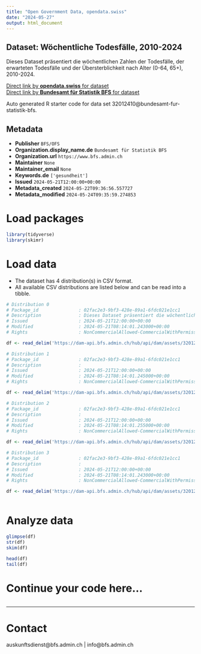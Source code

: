 ```yaml
---
title: "Open Government Data, opendata.swiss"
date: "2024-05-27"
output: html_document
---
```


## Dataset: Wöchentliche Todesfälle, 2010-2024

Dieses Dataset präsentiert die wöchentlichen Zahlen der Todesfälle, der erwarteten Todesfälle und der Übersterblichkeit nach Alter (0-64, 65+), 2010-2024.

[Direct link by **opendata.swiss** for dataset](https://opendata.swiss/de/dataset/wochentliche-todesfalle-2010-2024)<br>
[Direct link by **Bundesamt für Statistik BFS** for dataset](https://www.bfs.admin.ch/asset/de/ts-d-14.03.04.03-wr)

Auto generated R starter code for data set 32012410@bundesamt-fur-statistik-bfs.

## Metadata

- **Publisher** `BFS/OFS`
- **Organization.display_name.de** `Bundesamt für Statistik BFS`
- **Organization.url** `https://www.bfs.admin.ch`
- **Maintainer** `None`
- **Maintainer_email** `None`
- **Keywords.de** `['gesundheit']`
- **Issued** `2024-05-21T12:00:00+00:00`
- **Metadata_created** `2024-05-22T09:36:56.557727`
- **Metadata_modified** `2024-05-24T09:35:59.274853`


# Load packages

```r

library(tidyverse)
library(skimr)

```

# Load data

-   The dataset has 4 distribution(s) in CSV format.
-   All available CSV distributions are listed below and can be read into a tibble.

```r

# Distribution 0
# Package_id               : 02fac2e3-9bf3-428e-89a1-6fdc021e1cc1
# Description              : Dieses Dataset präsentiert die wöchentlichen Zahlen der Todesfälle, der erwarteten Todesfälle und der Übersterblichkeit nach Alter (0-64, 65+), 2010-2024.
# Issued                   : 2024-05-21T12:00:00+00:00
# Modified                 : 2024-05-21T08:14:01.243000+00:00
# Rights                   : NonCommercialAllowed-CommercialWithPermission-ReferenceRequired

df <- read_delim('https://dam-api.bfs.admin.ch/hub/api/dam/assets/32012425/master')

# Distribution 1
# Package_id               : 02fac2e3-9bf3-428e-89a1-6fdc021e1cc1
# Description              : 
# Issued                   : 2024-05-21T12:00:00+00:00
# Modified                 : 2024-05-21T08:14:01.245000+00:00
# Rights                   : NonCommercialAllowed-CommercialWithPermission-ReferenceRequired

df <- read_delim('https://dam-api.bfs.admin.ch/hub/api/dam/assets/32012433/master')

# Distribution 2
# Package_id               : 02fac2e3-9bf3-428e-89a1-6fdc021e1cc1
# Description              : 
# Issued                   : 2024-05-21T12:00:00+00:00
# Modified                 : 2024-05-21T08:14:01.255000+00:00
# Rights                   : NonCommercialAllowed-CommercialWithPermission-ReferenceRequired

df <- read_delim('https://dam-api.bfs.admin.ch/hub/api/dam/assets/32012429/master')

# Distribution 3
# Package_id               : 02fac2e3-9bf3-428e-89a1-6fdc021e1cc1
# Description              : 
# Issued                   : 2024-05-21T12:00:00+00:00
# Modified                 : 2024-05-21T08:14:01.243000+00:00
# Rights                   : NonCommercialAllowed-CommercialWithPermission-ReferenceRequired

df <- read_delim('https://dam-api.bfs.admin.ch/hub/api/dam/assets/32012419/master')



```

# Analyze data

```r

glimpse(df)
str(df)
skim(df)

head(df)
tail(df)

```

# Continue your code here...

```r

```

------------------------------------------------------------------------

# Contact

auskunftsdienst@bfs.admin.ch | info@bfs.admin.ch
